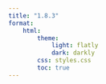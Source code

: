 ```yaml
---
title: "1.8.3"
format:
    html:
        theme:
            light: flatly
            dark: darkly
        css: styles.css
        toc: true
---
```

